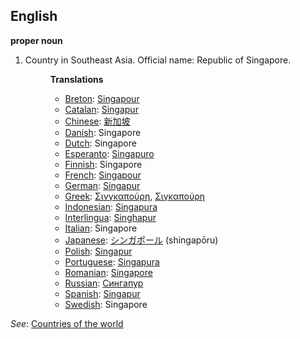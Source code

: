 ==English==

'''proper noun'''

# Country in Southeast Asia. Official name: Republic of Singapore.
#:'''Translations'''
#:*[[Breton]]: [[Singapour]]
#:*[[Catalan]]: [[Singapur]]
#:*[[Chinese]]: [[新加坡]]
#:*[[Danish]]: Singapore
#:*[[Dutch]]: Singapore
#:*[[Esperanto]]: [[Singapuro]]
#:*[[Finnish]]: Singapore
#:*[[French]]: [[Singapour]]
#:*[[German]]: [[Singapur]]
#:*[[Greek]]: [[Σινγκαπούρη]], [[Σιγκαπούρη]]
#:*[[Indonesian]]: [[Singapura]]
#:*[[Interlingua]]: [[Singhapur]]
#:*[[Italian]]: Singapore
#:*[[Japanese]]: [[シンガポール]] (shingapōru)
#:*[[Polish]]: [[Singapur]]
#:*[[Portuguese]]: [[Singapura]]
#:*[[Romanian]]: [[Singapore]]
#:*[[Russian]]: [[Сингапур]]
#:*[[Spanish]]: [[Singapur]]
#:*[[Swedish]]: Singapore

''See'': [[Countries of the world]]